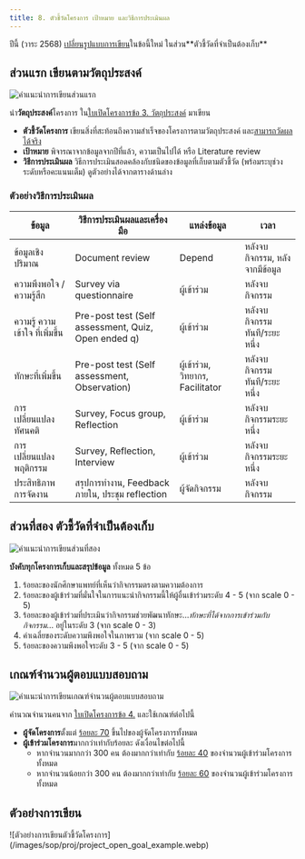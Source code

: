 ```yaml
---
title: 8. ตัวชี้วัดโครงการ เป้าหมาย และวิธีการประเมินผล
---
```


<Warning>
  ปีนี้ (วาระ 2568) <u>เปลี่ยนรูปแบบการเขียน</u>ในข้อนี้ใหม่ ในส่วน**ตัวชี้วัดที่จำเป็นต้องเก็บ**
</Warning>

## ส่วนแรก เขียนตามวัตถุประสงค์

![คำแนะนำการเขียนส่วนแรก](/images/sop/proj/project_open_goal_part1.webp)

นำ**วัตถุประสงค์**โครงการ ใน[ใบเปิดโครงการข้อ 3. วัตถุประสงค์](/sop/project/open/doc/3-objective) มาเขียน

- **ตัวชี้วัดโครงการ** เขียนสิ่งที่สะท้อนถึงความสำเร็จของโครงการตามวัตถุประสงค์ และ<u>สามารถวัดผลได้จริง</u>
- **เป้าหมาย** พิจารณาจากข้อมูลจากปีที่แล้ว, ความเป็นไปได้ หรือ Literature review
- **วิธีการประเมินผล** วิธีการประเมินสอดคล้องกับชนิดของข้อมูลที่เก็บตามตัวชี้วัด (พร้อมระบุช่วงระดับหรือคะแนนเต็ม) ดูตัวอย่างได้จากตารางด้านล่าง

### ตัวอย่างวิธีการประเมินผล

| ข้อมูล                          | วิธีการประเมินผลและเครื่องมือ                       | แหล่งข้อมูล                       | เวลา                           |
| ------------------------------- | --------------------------------------------------- | --------------------------------- | ------------------------------ |
| ข้อมูลเชิงปริมาณ                | Document review                                     | Depend                            | หลังจบกิจกรรม, หลังจากมีข้อมูล |
| ความพึงพอใจ / ความรู้สึก        | Survey via questionnaire                            | ผู้เข้าร่วม                       | หลังจบกิจกรรม                  |
| ความรู้ ความเข้าใจ ที่เพิ่มขึ้น | Pre-post test (Self assessment, Quiz, Open ended q) | ผู้เข้าร่วม                       | หลังจบกิจกรรมทันที/ระยะหนึ่ง   |
| ทักษะที่เพิ่มขึ้น               | Pre-post test (Self assessment, Observation)        | ผู้เข้าร่วม, วิทยากร, Facilitator | หลังจบกิจกรรมทันที/ระยะหนึ่ง   |
| การเปลี่ยนแปลงทัศนคติ           | Survey, Focus group, Reflection                     | ผู้เข้าร่วม                       | หลังจบกิจกรรมระยะหนึ่ง         |
| การเปลี่ยนแปลงพฤติกรรม          | Survey, Reflection, Interview                       | ผู้เข้าร่วม                       | หลังจบกิจกรรมระยะหนึ่ง         |
| ประสิทธิภาพการจัดงาน            | สรุปการทำงาน, Feedback ภายใน, ประชุม reflection     | ผู้จัดกิจกรรม                     | หลังจบกิจกรรม                  |

## ส่วนที่สอง ตัวชี้วัดที่จำเป็นต้องเก็บ

![คำแนะนำการเขียนส่วนที่สอง](/images/sop/proj/project_open_goal_part2.webp)

**บังคับทุกโครงการเก็บและสรุปข้อมูล** ทั้งหมด 5 ข้อ

1. ร้อยละของนักศึกษาแพทย์ที่เห็นว่ากิจกรรมตรงตามความต้องการ
2. ร้อยละของผู้เข้าร่วมที่มั่นใจในการแนะนำกิจกรรมนี้ให้ผู้อื่นเข้าร่วมระดับ 4 - 5 (จาก scale 0 - 5)
3. ร้อยละของผู้เข้าร่วมที่ประเมินว่ากิจกรรมช่วยพัฒนาทักษะ…_ทักษะที่ได้จากการเข้าร่วมกับกิจกรรม_… อยู่ในระดับ 3 (จาก scale 0 - 3)
4. ค่าเฉลี่ยของระดับความพึงพอใจในภาพรวม (จาก scale 0 - 5)
5. ร้อยละของความพึงพอใจระดับ 3 - 5 (จาก scale 0 - 5)

## เกณฑ์จำนวนผู้ตอบแบบสอบถาม

![คำแนะนำการเขียนเกณฑ์จำนวนผู้ตอบแบบสอบถาม](/images/sop/proj/project_open_goal_footer.webp)

คำนวณจำนวนคนจาก [ใบเปิดโครงการข้อ 4.](/sop/project/open/doc/4-participant) และใช้เกณฑ์ต่อไปนี้

- **ผู้จัดโครงการ**ตั้งแต่ <u>ร้อยละ 70</u> ขึ้นไปของผู้จัดโครงการทั้งหมด
- **ผู้เข้าร่วมโครงการ**มากกว่าเท่ากับร้อยละ ดังเงื่อนไขต่อไปนี้
  - หากจำนวนมากกว่า 300 คน ต้องมากกว่าเท่ากับ <u>ร้อยละ 40</u> ของจำนวนผู้เข้าร่วมโครงการทั้งหมด
  - หากจำนวนน้อยกว่า 300 คน ต้องมากกว่าเท่ากับ <u>ร้อยละ 60</u> ของจำนวนผู้เข้าร่วมโครงการทั้งหมด

## ตัวอย่างการเขียน

<Frame caption="ตัวอย่างการเขียน 8. ตัวชี้วัด เป้าหมาย และวิธีการประเมินผล">
  ![ตัวอย่างการเขียนตัวชี้วัดโครงการ](/images/sop/proj/project_open_goal_example.webp)
</Frame>
